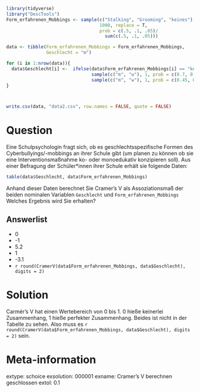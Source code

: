 
```r
library(tidyverse)
library("DescTools")
Form_erfahrenen_Mobbings <- sample(c("Stalking", "Grooming", "keines"), 
                                   1000, replace = T, 
                                   prob = c(.5, .1, .05)/
                                     sum(c(.5, .1, .05)))

data <- tibble(Form_erfahrenen_Mobbings = Form_erfahrenen_Mobbings,
               Geschlecht = "m")

for (i in 1:nrow(data)){
  data$Geschlecht[i] <-  ifelse(data$Form_erfahrenen_Mobbings[i] == "keines",
                                sample(c("m", "w"), 1, prob = c(0.7, 0.3)),
                                sample(c("m", "w"), 1, prob = c(0.45, 0.55)))
}



write.csv(data, "data2.csv", row.names = FALSE, quote = FALSE)

```

Question
========

Eine Schulpsychologin fragt sich, ob es geschlechtsspezifische Formen des Cyberbullyings/-mobbings an ihrer Schule gibt (um planen zu können ob sie eine Interventionsmaßnahme ko- oder monoedukativ konzipieren soll).
Aus einer Befragung der Schüler\*innen ihrer Schule erhält sie folgende Daten:

```r
table(data$Geschlecht, data$Form_erfahrenen_Mobbings)
```

Anhand dieser Daten berechnet Sie Cramer's V als Assoziationsmaß der beiden nominalen Variablen `Geschlecht` und `Form_erfahrenen_Mobbings` Welches Ergebnis wird Sie erhalten?

Answerlist
----------
* 0
* -1
* 5.2
* 1
* -3.1
* `r round(CramerV(data$Form_erfahrenen_Mobbings, data$Geschlecht), digits = 2)`

Solution
========
Carmér's V hat einen Wertebereich von 0 bis 1. 0 hieße keinerlei Zusammenhang, 1 hieße perfekter Zusammenhang. Beides ist nicht in der Tabelle zu sehen. Also muss es `r round(CramerV(data$Form_erfahrenen_Mobbings, data$Geschlecht), digits = 2)` sein. 


Meta-information
================
extype: schoice
exsolution: 000001
exname: Cramer's V berechnen geschlossen
extol: 0.1